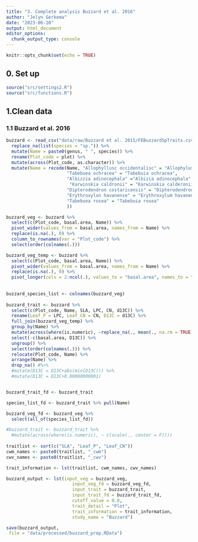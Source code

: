 ```yaml
---
title: "3. Complete analysis Buzzard et al. 2016"
author: "Jelyn Gerkema"
date: "2023-06-20"
output: html_document
editor_options: 
  chunk_output_type: console
---
```


```r
knitr::opts_chunk$set(echo = TRUE)

```

## 0. Set up
```r
source("src/settings2.R")
source("src/functions.R")

```

## 1.Clean data


### 1.1 Buzzard et al. 2016
```r

buzzard <- read_csv("data/raw/Buzzard et al. 2015/FEBuzzardSpTraits.csv") %>%
  replace_na(list(species = "sp.")) %>%
  mutate(Name = paste0(genus, " ", species)) %>%
  rename(Plot_code = plot) %>%
  mutate(across(Plot_code, as.character)) %>%
  mutate(Name = recode(Name, "Allophyllusc occidentalisc" = "Allophylus occidentalis",
                       "Tabebuea ochracea" = "Tabebuia ochracea",
                       "Albizzia adinocephala" ="Albizia adinocephala",
                        "Karwinskia caldronii" = "Karwinskia calderonii",
                       "Dipterodendron costaricensis" = "Dipterodendron costaricense",
                       "Erythroxylon havanense" = "Erythroxylum havanense",
                       "Tabebuea rosea" = "Tabebuia rosea" 
                       ))

buzzard_veg <- buzzard %>%
  select(c(Plot_code, basal.area, Name)) %>%
  pivot_wider(values_from = basal.area, names_from = Name) %>%
  replace(is.na(.), 0) %>% 
  column_to_rownames(var = "Plot_code") %>%
  select(order(colnames(.)))

buzzard_veg_temp <- buzzard %>%
  select(c(Plot_code, basal.area, Name)) %>%
  pivot_wider(values_from = basal.area, names_from = Name) %>%
  replace(is.na(.), 0) %>%
  pivot_longer(cols = 2:ncol(.), values_to = "basal.area", names_to = "Name") 
  
  
buzzard_species_list <- colnames(buzzard_veg)
  
buzzard_trait <- buzzard %>%
  select(c(Plot_code, Name, SLA, LPC, CN, d13C)) %>%
  rename(Leaf_P = LPC, Leaf_CN = CN, D13C = d13C) %>%
  full_join(buzzard_veg_temp) %>%
  group_by(Name) %>%
  mutate(across(where(is.numeric), ~replace_na(., mean(., na.rm = TRUE)))) %>%
  select(-c(basal.area, D13C)) %>%
  ungroup() %>%
  select(order(colnames(.))) %>%
  relocate(Plot_code, Name) %>%
  arrange(Name) %>%
  drop_na() #%>%
  #mutate(D13C = D13C+abs(min(D13C))) %>%
  #mutate(D13C = D13C+0.00000000001)


buzzard_trait_fd <- buzzard_trait

species_list_fd <- buzzard_trait %>% pull(Name)

buzzard_veg_fd <- buzzard_veg %>%
  select(all_of(species_list_fd))

#buzzard_trait <- buzzard_trait %>%
  #mutate(across(where(is.numeric), ~ c(scale(., center = F)))) 
 
traitlist <- sort(c("SLA", "Leaf_P", "Leaf_CN"))
cwm_names <- paste0(traitlist, "_cwm")
cwv_names <- paste0(traitlist, "_cwv")

trait_information <- lst(traitlist, cwm_names, cwv_names)

buzzard_output <- lst(input_veg = buzzard_veg, 
                         input_veg_fd = buzzard_veg_fd,
                         input_trait = buzzard_trait,
                         input_trait_fd = buzzard_trait_fd,
                         cutoff_value = 0.8,
                         trait_detail = "Plot",
                         trait_information = trait_information,
                         study_name = "Buzzard")

save(buzzard_output,
 file = "data/processed/buzzard_prep.RData")


``` 



